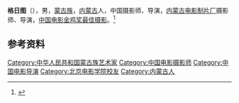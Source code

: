 '''格日图'''（{{bd|20世纪|？|}}），男，[[蒙古族|蒙古族]]，[[内蒙古|内蒙古]]人，中国摄影师、导演，[[内蒙古电影制片厂|内蒙古电影制片厂]]摄影师、导演，[[中国电影金鸡奖最佳摄影|中国电影金鸡奖最佳摄影]]。<ref>{{Cite book|title=中国电影电视艺术家辞典|author=何厚桢主编|publisher=中国学术期刊（光盘版）电子杂志社|year=2007|isbn=|location=北京|pages=}}</ref>

== 参考资料 ==
{{reflist}}

{{中华人民共和国人物小作品}}
{{中国电影金鸡奖最佳摄影}}

{{Authority control}}
{{DEFAULTSORT:}}
[[Category:中华人民共和国蒙古族艺术家|Category:中华人民共和国蒙古族艺术家]]
[[Category:中国电影摄影师|Category:中国电影摄影师]]
[[Category:中国电影导演|Category:中国电影导演]]
[[Category:北京电影学院校友|Category:北京电影学院校友]]
[[Category:内蒙古人|Category:内蒙古人]]